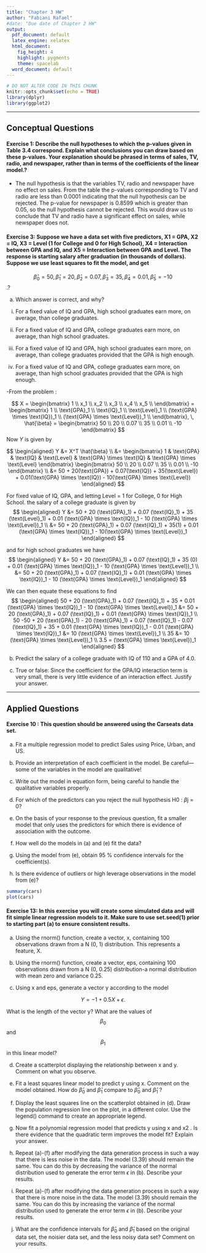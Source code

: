 ```yaml
---
title: "Chapter 3 HW"
author: "Fabiani Rafael"
#date: "Due date of Chapter 2 HW"
output:
  pdf_document: default
  latex_engine: xelatex
  html_document:
    fig_height: 4
    highlight: pygments
    theme: spacelab
  word_document: default
---
```


```r
# DO NOT ALTER CODE IN THIS CHUNK
knitr::opts_chunk$set(echo = TRUE)
library(dplyr)
library(ggplot2)
```

* * *

## Conceptual Questions


#### Exercise 1: Describe the null hypotheses to which the p-values given in Table 3.4 correspond. Explain what conclusions you can draw based on these p-values. Your explanation should be phrased in terms of sales, TV, radio, and newspaper, rather than in terms of the coefficients of the linear model.?
- The null hypothesis is that the variables TV, radio and newspaper have no effect on sales. From the table the p-values corresponding to TV and radio are less than 0.0001 indicating that the null hypothesis can be rejected. The p-value for newspaper is 0.8599 which is greater than 0.05, so the null hypothesis cannot be rejected. This would draw us to conclude that TV and radio have a significant effect on sales, while newspaper does not.

#### Exercise 3: Suppose we have a data set with five predictors, X1 = GPA, X2 = IQ, X3 = Level (1 for College and 0 for High School), X4 = Interaction between GPA and IQ, and X5 = Interaction between GPA and Level. The response is starting salary after graduation (in thousands of dollars). Suppose we use least squares to fit the model, and get
$$\hat{\beta}_0 = 50, \, \hat{\beta}_1 = 20, \, \hat{\beta}_2 = 0.07, \, \hat{\beta}_3 = 35, \, \hat{\beta}_4 = 0.01, \, \hat{\beta}_5 = -10$$.?


(a) Which answer is correct, and why?


i. For a fixed value of IQ and GPA, high school graduates earn more, on average, than college graduates.


ii. For a fixed value of IQ and GPA, college graduates earn more, on average, than high school graduates.


iii. For a fixed value of IQ and GPA, high school graduates earn more, on average, than college graduates provided that the GPA is high enough.


iv. For a fixed value of IQ and GPA, college graduates earn more, on average, than high school graduates provided that the GPA is high enough.

-From the problem :

$$
X = \begin{bmatrix}
1 \\ x_1 \\ x_2 \\ x_3 \\ x_4 \\ x_5 \\
\end{bmatrix} = \begin{bmatrix}
1 \\ \text{GPA}_1 \\ \text{IQ}_1 \\ \text{Level}_1 \\ (\text{GPA} \times \text{IQ})_1 \\ (\text{GPA} \times \text{Level})_1 \\
\end{bmatrix}, \, \hat{\beta} = \begin{bmatrix}
50 \\ 20 \\ 0.07 \\ 35 \\ 0.01 \\ -10
\end{bmatrix}
$$ 
Now $Y$ is given by 

$$
\begin{aligned}
Y &= X^T \hat{\beta} \\
  &= \begin{bmatrix}
1 & \text{GPA} & \text{IQ} & \text{Level} & \text{GPA} \times \text{IQ} & \text{GPA} \times \text{Level}
\end{bmatrix} 
\begin{bmatrix}
50 \\ 20 \\ 0.07 \\ 35 \\ 0.01 \\ -10
\end{bmatrix} \\
&= 50 + 20(\text{GPA}) + 0.07(\text{IQ}) + 35(\text{Level}) + 0.01(\text{GPA} \times \text{IQ}) - 10(\text{GPA} \times \text{Level})
\end{aligned}
$$

For fixed value of IQ, GPA, and letting Level = 1 for College, 0 for High School. the salary of a college graduate is given by
$$
\begin{aligned}
Y &= 50 + 20 (\text{GPA}_1) + 0.07 (\text{IQ}_1) + 35 (\text{Level}_1) + 0.01 (\text{GPA} \times \text{IQ})_1 - 10 (\text{GPA} \times \text{Level})_1 \\
&= 50 + 20 (\text{GPA}_1) + 0.07 (\text{IQ}_1) + 35(1) + 0.01 (\text{GPA} \times \text{IQ})_1 - 10(\text{GPA} \times \text{Level})_1 
\end{aligned}
$$ 

and for high school graduates we have 
$$
\begin{aligned}
Y &= 50 + 20 (\text{GPA}_1) + 0.07 (\text{IQ}_1) + 35 (0) + 0.01 (\text{GPA} \times \text{IQ})_1 - 10 (\text{GPA} \times \text{Level})_1 \\
&= 50 + 20 (\text{GPA}_1) + 0.07 (\text{IQ}_1) + 0.01 (\text{GPA} \times \text{IQ})_1 - 10 (\text{GPA} \times \text{Level})_1 
\end{aligned}
$$ 


We can then equate these equations to find 
$$
\begin{aligned}
50 + 20 (\text{GPA}_1) + 0.07 (\text{IQ}_1) + 35 + 0.01 (\text{GPA} \times \text{IQ})_1 - 10 (\text{GPA} \times \text{Level})_1 &= 50 + 20 (\text{GPA}_1) + 0.07 (\text{IQ}_1) + 0.01 (\text{GPA} \times \text{IQ})_1  \\
50 -50 + 20 (\text{GPA}_1) - 20 (\text{GPA}_1) + 0.07 (\text{IQ}_1) - 0.07 (\text{IQ}_1) + 35 + 0.01 (\text{GPA} \times \text{IQ})_1 - 0.01 (\text{GPA} \times \text{IQ})_1 &=  10 (\text{GPA} \times \text{Level})_1 \\
35 &= 10 (\text{GPA} \times \text{Level})_1 \\
3.5 = (\text{GPA} \times \text{Level})_1
\end{aligned}
$$ 

(b) Predict the salary of a college graduate with IQ of 110 and a GPA of 4.0.

(c) True or false: Since the coefficient for the GPA/IQ interaction term is very small, there is very little evidence of an interaction effect. Justify your answer.


* * *

## Applied Questions

#### Exercise 10 : This question should be answered using the Carseats data set. 

(a) Fit a multiple regression model to predict Sales using Price, Urban, and US.


(b) Provide an interpretation of each coefficient in the model. Be careful—some of the variables in the model are qualitative!


(c) Write out the model in equation form, being careful to handle the qualitative variables properly.


(d) For which of the predictors can you reject the null hypothesis H0 : $\beta$j = 0?


(e) On the basis of your response to the previous question, fit a smaller model that only uses the predictors for which there is evidence of association with the outcome.


(f) How well do the models in (a) and (e) fit the data?


(g) Using the model from (e), obtain 95 % confidence intervals for the coefficient(s).


(h) Is there evidence of outliers or high leverage observations in the model from (e)?



```r
summary(cars)
plot(cars)
```

#### Exercise 13: In this exercise you will create some simulated data and will fit simple linear regression models to it. Make sure to use set.seed(1) prior to starting part (a) to ensure consistent results.


(a) Using the rnorm() function, create a vector, x, containing 100 observations drawn from a N (0, 1) distribution. This represents a feature, X.


(b) Using the rnorm() function, create a vector, eps, containing 100 observations drawn from a N (0, 0.25) distribution-a normal distribution with mean zero and variance 0.25.


(c) Using x and eps, generate a vector y according to the model

 $$Y = -1 + 0.5X + \epsilon.$$ 

What is the length of the vector y? What are the values of $$\beta_0$$ and $$\beta_1$$ in this linear model?


(d) Create a scatterplot displaying the relationship between x and y. Comment on what you observe.


(e) Fit a least squares linear model to predict y using x. Comment on the model obtained. How do $\hat{\beta}_0$ and $\hat{\beta}_1$  compare to $\hat{\beta}_0$ and $\hat{\beta}_1$ ?


(f) Display the least squares line on the scatterplot obtained in (d). Draw the population regression line on the plot, in a different color. Use the legend() command to create an appropriate legend.


(g) Now fit a polynomial regression model that predicts y using x and x2 . Is there evidence that the quadratic term improves the model fit? Explain your answer.


(h) Repeat (a)-(f) after modifying the data generation process in such a way that there is less noise in the data. The model (3.39) should remain the same. You can do this by decreasing the variance of the normal distribution used to generate the error term $\epsilon$ in (b). Describe your results.


(i) Repeat (a)-(f) after modifying the data generation process in such a way that there is more noise in the data. The model (3.39) should remain the same. You can do this by increasing the variance of the normal distribution used to generate the error term $\epsilon$ in (b). Describe your results.


(j) What are the confidence intervals for $\hat{\beta}_0$ and $\hat{\beta}_1$ based on the original data set, the noisier data set, and the less noisy data set? Comment on your results.


